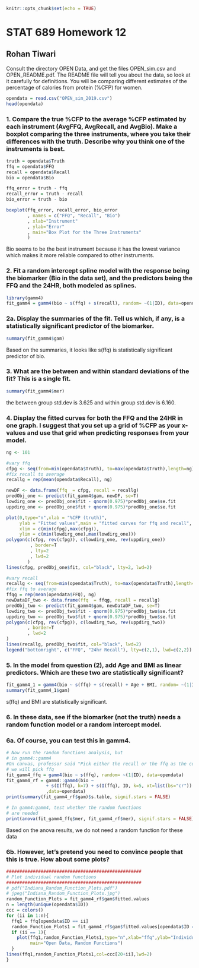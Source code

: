 ```{r setup, include=FALSE}
knitr::opts_chunk$set(echo = TRUE)
```

# STAT 689 Homework 12
## Rohan Tiwari

Consult the directory OPEN Data, and get the files OPEN_sim.csv and OPEN_README.pdf. The README file will tell you about the data, so look at it carefully for definitions. You will be comparing different estimates of the percentage of calories from protein (%CFP) for women.

```{r}
opendata = read.csv("OPEN_sim_2019.csv")
head(opendata)
```

### 1. Compare the true %CFP to the average %CFP estimated by each instrument (AvgFFQ, AvgRecall, and AvgBio). Make a boxplot comparing the three instruments, where you take their differences with the truth. Describe why you think one of the instruments is best.

```{r}
truth = opendata$Truth
ffq = opendata$FFQ
recall = opendata$Recall
bio = opendata$Bio

ffq_error = truth - ffq
recall_error = truth - recall
bio_error = truth - bio

boxplot(ffq_error, recall_error, bio_error
        , names = c("FFQ", "Recall", "Bio")
        , xlab="Instrument"
        , ylab="Error"
        , main="Box Plot for the Three Instruments"
        )

```

Bio seems to be the best instrument because it has the lowest variance which makes it more reliable compared to other instruments.

### 2. Fit a random intercept spline model with the response being the biomarker (Bio in the data set), and the predictors being the FFQ and the 24HR, both modeled as splines.

```{r}
library(gamm4)
fit_gamm4 = gamm4(bio ~ s(ffq) + s(recall), random= ~(1|ID), data=opendata)
```

### 2a. Display the summaries of the fit. Tell us which, if any, is a statistically significant predictor of the biomarker.

```{r}
summary(fit_gamm4$gam)
```

Based on the summaries, it looks like s(ffq) is statistically significant predictor of bio.

### 3. What are the between and within standard deviations of the fit? This is a single fit.
```{r}
summary(fit_gamm4$mer)
```
the between group std.dev is 3.625  and within group std.dev is 6.160.


### 4. Display the fitted curves for both the FFQ and the 24HR in one graph. I suggest that you set up a grid of %CFP as your x-values and use that grid when predicting responses from your model.

```{r}
ng <- 101

#vary ffq
cfpg <- seq(from=min(opendata$Truth), to=max(opendata$Truth),length=ng)
#fix recall to average
recallg = rep(mean(opendata$Recall), ng)

newDF <- data.frame(ffq  = cfpg, recall = recallg)
predObj_one <- predict(fit_gamm4$gam, newDF, se=T)
lowdirg_one <- predObj_one$fit - qnorm(0.975)*predObj_one$se.fit
uppdirg_one <- predObj_one$fit + qnorm(0.975)*predObj_one$se.fit

plot(0,type="n",xlab = "%CFP (truth)",
     ylab = "Fitted values",main = "fitted curves for ffq and recall",
     xlim = c(min(cfpg),max(cfpg)),
     ylim = c(min(lowdirg_one),max(lowdirg_one)))
polygon(c(cfpg, rev(cfpg)), c(lowdirg_one, rev(uppdirg_one))
         , border=T
         , lty=2
         , lwd=2
        )
lines(cfpg, predObj_one$fit, col="black", lty=2, lwd=2)

#vary recall
recallg <- seq(from=min(opendata$Truth), to=max(opendata$Truth),length=ng)
#fix ffq to average
ffqg = rep(mean(opendata$FFQ), ng)
newDataDF_two <- data.frame(ffq  = ffqg, recall = recallg)
predObj_two <- predict(fit_gamm4$gam, newDataDF_two, se=T)
lowdirg_two <- predObj_two$fit - qnorm(0.975)*predObj_two$se.fit
uppdirg_two <- predObj_two$fit + qnorm(0.975)*predObj_two$se.fit
polygon(c(cfpg, rev(cfpg)), c(lowdirg_two, rev(uppdirg_two))
        , border=T
        , lwd=2
)
lines(recallg, predObj_two$fit, col="black", lwd=2)
legend("bottomright", c("FFQ", "24hr Recall"), lty=c(2,1), lwd=c(2,2))
```

### 5. In the model from question (2), add Age and BMI as linear predictors. Which are these two are statistically significant?

```{r}
fit_gamm4_1 = gamm4(bio ~ s(ffq) + s(recall) + Age + BMI, random= ~(1|ID), data=opendata)
summary(fit_gamm4_1$gam)
```

s(ffq) and BMI are statistically significant. 


### 6. In these data, see if the biomarker (not the truth) needs a random function model or a random intercept model.
### 6a. Of course, you can test this in gamm4.
```{r}
# Now run the random functions analysis, but 
# in gamm4::gamm4
#On canvas, professor said "Pick either the recall or the ffq as the covariate: not both".
# we will pick ffq
fit_gamm4_ffq = gamm4(bio ~ s(ffq), random= ~(1|ID), data=opendata)
fit_gamm4_rf = gamm4::gamm4(bio ~ 
               + s(I(ffq), k=7) + s(I(ffq), ID, k=5, xt=list(bs="cr"))
               ,data=opendata)
print(summary(fit_gamm4_rf$gam)$s.table, signif.stars = FALSE)

# In gamm4:gamm4, test whether the random functions
# are needed
print(anova(fit_gamm4_ffq$mer, fit_gamm4_rf$mer), signif.stars = FALSE)
```
Based on the anova results, we do not need a random function for these data

### 6b. However, let’s pretend you need to convince people that this is true. How about some plots?

```{r}
###################################################
# Plot individual random functions
###################################################
# pdf("Indiana_Random_Function_Plots.pdf")
# jpeg("Indiana_Random_Function_Plots.jpg")
random_Function_Plots = fit_gamm4_rf$gam$fitted.values
n = length(unique(opendata$ID))
ccc = colors()
for (ii in 1:n){
  ffq1 = ffq[opendata$ID == ii]
  random_Function_Plots1 = fit_gamm4_rf$gam$fitted.values[opendata$ID == ii]
  if (ii == 1){
    plot(ffq1,random_Function_Plots1,type="n",xlab="ffq",ylab="Individual Fits",
         main="Open Data, Random Functions")
  }
lines(ffq1,random_Function_Plots1,col=ccc[20+ii],lwd=2)
}


```

